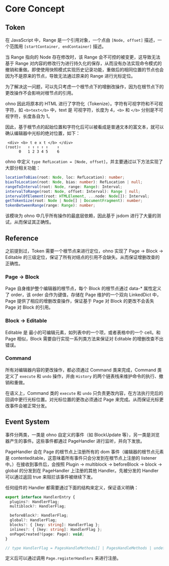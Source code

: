 # Core Concept

## Token

在 JavaScript 中，Range 是一个引用对象，一个点由 `[Node, offset]` 描述，一个范围用 `[startContainer, endContainer]` 描述。

当 Range 指向的 Node 存在修改时，该 Range 会不可控的被变更，这导致无法基于 Range 对内容的修改行为进行持久化的保存，从而没有办法实现命令模式的撤销和重做。即使使用快照模式实现历史记录功能，重做后的相同位置的节点也会因为不是原来的节点，导致无法通过原来的 Range 进行光标定位。

为了解决这一问题，可以先只考虑一个根节点下的增删改操作，因为在根节点下的更改操作不会影响对根节点的引用。

ohno 因此将原本的 HTML 进行了字符化（Tokenize）。字符有可视字符和不可视字符，如 `<b>text</b>` 中，text 是 可视字符，长度为 4，`<b>` 和 `</b>` 分别是不可视字符，长度各自为 1。

因此，基于根节点的起始位置和字符化后可以被看成是普通文本的富文本，就可以确认编辑器中光标的绝对位置，如下：

```
 <div> <b> t e x t </b> </div>
(root)↑   ↑ ↑ ↑ ↑ ↑    ↑
      0   1 2 3 4 5    6
```

ohno 中定义 `type RefLocation = [Node, offset]`，并主要通过以下方法实现了大部分相关功能：

```ts
locationToBias(root: Node, loc: RefLocation): number;
biasToLocation(root: Node, bias: number): RefLocation | null;
rangeToInterval(root: Node, range: Range): Interval;
intervalToRange(root: Node, offset: Interval): Range | null;
intervalOfElement(root: HTMLElement, ...node: Node[]): Interval;
getTokenSize(root: Node | Node[] | DocumentFragment): number;
tokenBetweenRange(range: Range): number;
```

该模块为 ohno 中几乎所有操作的最底层依赖，因此基于 jsdom 进行了大量的测试，从而保证其正确性。

## Reference

之前提到过，Token 需要一个根节点来进行定位，ohno 实现了 Page -> Block -> Editable 的三级定位，保证了所有对结点的引用不会缺失。从而保证增删改查的正确性。

### Page -> Block

Page 自身维护整个编辑器的根节点，每个 Block 的根节点通过 data-\* 属性定义了 order，该 order 会作为键值，存储在 Page 维护的一个双向 LinkedDict 中，Page 提供了相应的增删改查操作，保证基于 Page 对 Block 的更改不会丢失 Page 对 Block 的引用。

### Block -> Editable

Editable 是 最小的可编辑元素，如列表中的一个项，或者表格中的一个 cell。和 Page 相似，Block 需要自行实现一系列类方法来保证对 Editable 的增删改查不出错误。

### Command

所有对编辑器内容的更改操作，都必须通过 Command 类来完成，Command 类定义了 `execute` 和 `undo` 操作，并由 `History` 的两个链表栈来维护命令的执行、撤销和重做。

在语义上，Command 类的 `execute` 和 `undo` 只负责更改内容，在方法执行完后的回调中更行光标位置。对光标位置的更改必须通过 Page 来完成。从而保证光标更改事件会被正常分发。

## Event System

事件分两类，一类是 ohno 自定义的事件（如 BlockUpdate 等），另一类是浏览器产生的事件。这些事件都通过 PageHandler 进行监听，并向下发放。

PageHandler 会在 Page 的根节点上注册所有的 dom 事件（编辑器的根节点元素是 contenteditable，这意味着所有事件只会分发到在根节点上注册的 listener 中。）在接收到事件后，会按照 Plugin -> multiblock -> beforeBlock -> block -> global 的分发到在 PageHandler 上注册的其他 Handler。先被分发的 Handler 可以通过返回 true 来阻拦该事件被继续下发。

任何组件的 Handler 都需要通过下面的结构来定义，保证语义明确：

```ts
export interface HandlerEntry {
  plugins?: HandlerFlag;
  multiblock?: HandlerFlag;

  beforeBlock?: HandlerFlag;
  global?: HandlerFlag;
  blocks?: { [key: string]: HandlerFlag };
  inlines?: { [key: string]: HandlerFlag };
  onPageCreated?(page: Page): void;
}

// type HandlerFlag = PagesHandleMethods[] | PagesHandleMethods | undefined;
```

定义后可以通过调用 `Page.registerHandlers` 来进行注册。
